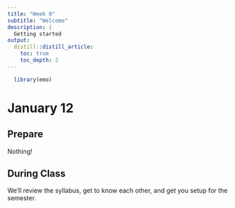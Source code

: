 ```yaml
---
title: "Week 0"
subtitle: "Welcome"
description: |
  Getting started
output:
  distill::distill_article:
    toc: true
    toc_depth: 2
---
```


```r
  library(emo)
```

# January 12

## Prepare

Nothing!

## During Class

We'll review the syllabus, get to know each other, and get you setup for the semester.
